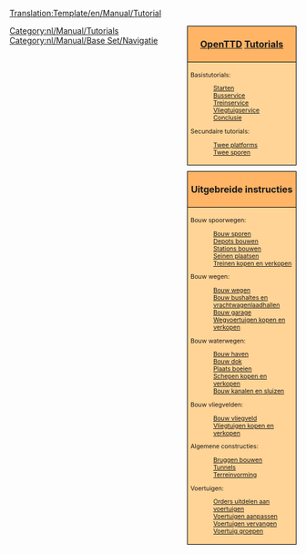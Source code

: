 <noinclude>[[Translation:Template/en/Manual/Tutorial]]</noinclude>
<!--
NOTE:
Aqueducts should go under 'bridges' (with a link from building locks and canals), as aqueducts are in fact bridges but then for ships.

Possible future tutorials not already in list:
- Multistations
--><div style="float:right; padding-left:12px; background:none;">
<div style="width:180px; border:1px solid #000000; background:#ffb466; padding:5px; -moz-border-radius-topleft:5px; -moz-border-radius-topright:5px; font-size: 12pt;">
<center><strong><font size="3">[[nl/Manual/Main Page|OpenTTD]] [[nl/Manual/Tutorial/Tutorial|Tutorials]]</font></strong></center>
</div>
<div style="width:180px;  border:1px solid black; border-top-width: 0px; background:#ffd496; padding:5px; font-size: 8pt;">
Basistutorials:
:[[nl/Manual/Tutorial/Tutorial|Starten]]
:[[nl/Manual/Tutorial/Bussen|Busservice]]
:[[nl/Manual/Tutorial/Treinen|Treinservice]]
:[[nl/Manual/Tutorial/Vliegtuigen|Vliegtuigservice]]
:[[nl/Manual/Tutorial/Conclusie|Conclusie]]
Secundaire tutorials:
:[[nl/Manual/Tutorial/Twee platforms|Twee platforms]]
:[[nl/Manual/Tutorial/Twee sporen|Twee sporen]]

</div>

<div style="width:180px; border:1px solid #000000; background:#ffb466; padding:5px; font-size: 12pt; margin-top: 10px;">
<center><strong><font size="3">Uitgebreide instructies</font></strong></center>
</div>
<div style="width:180px;  border:1px solid black; border-top-width: 0px; background:#ffd496; padding:5px; -moz-border-radius-bottomleft:5px; -moz-border-radius-bottomright:8px; font-size: 8pt;">
<span style="font-weight:bold;">

Bouw spoorwegen:
:[[nl/Manual/Bouw sporen|Bouw sporen]]
:[[nl/Manual/Depots bouwen|Depots bouwen]]
:[[nl/Manual/Station bouwen|Stations bouwen]]
:[[nl/Manual/Seinen plaatsen|Seinen plaatsen]]
:[[nl/Manual/Treinen kopen en verkopen|Treinen kopen en verkopen]]

Bouw wegen:
:[[nl/Manual/Bouw wegen|Bouw wegen]]
:[[nl/Manual/Bouw bushaltes en vrachtwagenlaadhallen|Bouw bushaltes en vrachtwagenlaadhallen]]
:[[nl/Manual/Bouw garage|Bouw garage]]
:[[nl/Manual/Wegvoertuigen kopen en verkopen|Wegvoertuigen kopen en verkopen]]

Bouw waterwegen:
:[[nl/Manual/Bouw haven|Bouw haven]]
:[[nl/Manual/Bouw dok|Bouw dok]]
:[[nl/Manual/Plaats boeien|Plaats boeien]]
:[[nl/Manual/Schepen kopen en verkopen|Schepen kopen en verkopen]]
:[[nl/Manual/Bouw kanalen en sluizen|Bouw kanalen en sluizen]]

Bouw vliegvelden:
:[[nl/Manual/Bouw vliegveld|Bouw vliegveld]]
:[[nl/Manual/Vliegtuigen kopen en verkopen|Vliegtuigen kopen en verkopen]]

Algemene constructies:
:[[nl/Manual/Bruggen bouwen|Bruggen bouwen]]
:[[nl/Manual/Tunnels|Tunnels]]
:[[nl/Manual/Terreinvorming|Terreinvorming]]

Voertuigen:
:[[nl/Manual/Orders uitdelen aan voertuigen|Orders uitdelen aan voertuigen]]
:[[nl/Manual/Voertuig aanpassen|Voertuigen aanpassen]]
:[[nl/Manual/Voertuig vervangen|Voertuigen vervangen]]
:[[nl/Manual/Voertuig groepen|Voertuig groepen]]

</span>
</div>
</div><includeonly>[[Category:nl/Manual/Tutorials]]</includeonly><noinclude>

[[Category:nl/Manual/Base Set/Navigatie]]
</noinclude>